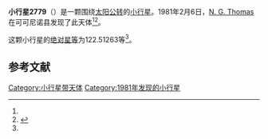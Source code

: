 {{Infobox planet
| bgcolour = #FFFFC0
| name = 2779 Mary
| symbol = 
| image = 
| caption = 
| discovery = yes
| discovery_ref = 
| discoverer = [[N._G._Thomas|N. G. Thomas]]
| discovery_site = [[可可尼诺县|可可尼诺县]] 
| discovered = 1981年2月6日
| designations = yes
| mp_name = 
| named_after = 
| alt_names = 1981 CX/ 1935 EC / 1968 FN / 1969 RP / 1976 UF5
| mp_category = [[主带小行星|主带小行星]]
| orbit_ref = <ref name="a">[http://ssd.jpl.nasa.gov/sbdb.cgi?sstr=2779 2779 Mary] {{Wayback|url=http://ssd.jpl.nasa.gov/sbdb.cgi?sstr=2779 |date=20210115190030 }}，小行星數據庫瀏覽器（JPL Small-Body Database Browser）－[[美国国家航空航天局|美国国家航空航天局]]喷气推进实验室</ref>
| epoch = 2456400.5 (2013年4月18日更新)
| aphelion = {{convert|2.3512893|AU|km|3|lk=out}}
| perihelion = {{convert|2.0741293|AU|km|3}}
| semimajor = {{convert|2.2127093|AU|km|3}}
| eccentricity = 0.0626291
| period = 1202.22283 [[日|日]]<br />3.29[[儒略年|儒略年]]
| avg_speed = 
| inclination = 3.89198
| asc_node = 80.30130
| mean_anomaly = 
| arg_peri = 122.51263
| satellites = 
| physical_characteristics = yes
| dimensions = 
| mass = 
| density = 
| surface_grav = 
| escape_velocity = 
| sidereal_day = 
| axial_tilt = 
| pole_ecliptic_lat = 
| pole_ecliptic_lon = 
| albedo = 
| temperatures= 
| temp_name1 = 
| mean_temp_1 = 
| max_temp_1 = 
| temp_name2 = 
| max_temp_2 = 
| spectral_type = 
| abs_magnitude = 122.51263
}}

'''小行星2779'''（{{lang-en|2779 Mary}}）是一颗围绕[[太阳|太阳]][[公转|公转]]的[[小行星|小行星]]。1981年2月6日，[[N._G._Thomas|N. G. Thomas]]在可可尼诺县发现了此天体<ref name="a" /><ref>{{cite news|title=小行星列表|url=http://cfa-www.harvard.edu/iau/lists/NumberedMPs.txt|accessdate=2013-07-08|newspaper=哈佛大学|archive-date=2008-05-17|archive-url=https://web.archive.org/web/20080517010638/http://cfa-www.harvard.edu/iau/lists/NumberedMPs.txt|dead-url=no}}</ref>。

这颗小行星的[[绝对星等|绝对星等]]为122.51263等<ref name="a" />。

==参考文献==
{{reflist}}
{{Minor Planet Number|[[小行星2778|小行星2778]]|[[小行星2780|小行星2780]]}}

{{小天体}}

[[Category:小行星带天体|Category:小行星带天体]]
[[Category:1981年发现的小行星|Category:1981年发现的小行星]]

{{asteroid-stub}}